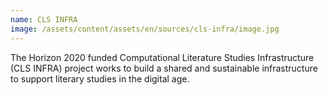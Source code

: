 ```yaml
---
name: CLS INFRA
image: /assets/content/assets/en/sources/cls-infra/image.jpg
---
```

The Horizon 2020 funded Computational Literature Studies Infrastructure (CLS INFRA) project works to build a shared and sustainable infrastructure to support literary studies in the digital age.
